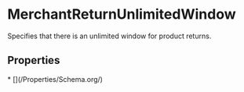 # MerchantReturnUnlimitedWindow

Specifies that there is an unlimited window for product returns.

## Properties

<Grid>
* [](/Properties/Schema.org/)

</Grid>

